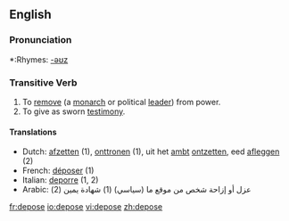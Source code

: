 ==English==

===Pronunciation===
*:Rhymes: [[Rhymes:English:-əʊz|-əʊz]]

===Transitive Verb===
{{en-verb|depos|ing}}

# To [[remove]] (a [[monarch]] or political [[lead]]er) from power.
# To give as sworn [[testimony]].

====Translations====
*Dutch: [[afzetten]] (1), [[onttronen]] (1), uit het [[ambt]] [[ontzetten]], eed [[afleggen]] (2)
*French: [[déposer]] (1)
*Italian: [[deporre]] (1, 2)
*Arabic: عزل أو إزاحة شخص من موقع ما (سياسي) (1) شهادة يمين (2)

[[fr:depose]]
[[io:depose]]
[[vi:depose]]
[[zh:depose]]